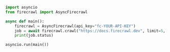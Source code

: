 ```python Python
import asyncio
from firecrawl import AsyncFirecrawl

async def main():
    firecrawl = AsyncFirecrawl(api_key="fc-YOUR-API-KEY")
    job = await firecrawl.crawl("https://docs.firecrawl.dev", limit=5, poll_interval=1, timeout=120)
    print(job.status)

asyncio.run(main())
```
